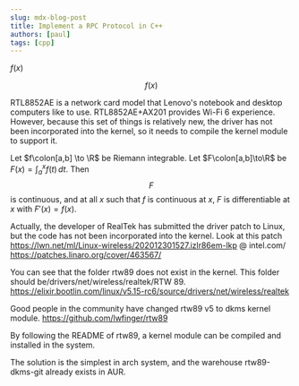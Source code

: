 ```yaml
---
slug: mdx-blog-post
title: Implement a RPC Protocol in C++
authors: [paul]
tags: [cpp]
---
```


$f(x)$

$$
f(x)
$$

RTL8852AE is a network card model that Lenovo's notebook and desktop computers like to use. RTL8852AE+AX201 provides Wi-Fi 6 experience. However, because this set of things is relatively new, the driver has not been incorporated into the kernel, so it needs to compile the kernel module to support it.

Let $f\colon[a,b] \to \R$ be Riemann integrable. Let $F\colon[a,b]\to\R$ be $F(x)=
\int_{a}^{x} f(t)\,dt$. Then $$F$$ is continuous, and at all $x$ such that $f$ is continuous at $x$, $F$ is differentiable at $x$ with $F'(x)=f(x)$.

Actually, the developer of RealTek has submitted the driver patch to Linux, but the code has not been incorporated into the kernel.
Look at this patch https://lwn.net/ml/Linux-wireless/202012301527.izlr86em-lkp @ intel.com/
https://patches.linaro.org/cover/463567/

You can see that the folder rtw89 does not exist in the kernel. This folder should be/drivers/net/wireless/realtek/RTW 89.
https://elixir.bootlin.com/linux/v5.15-rc6/source/drivers/net/wireless/realtek

Good people in the community have changed rtw89 v5 to dkms kernel module.
https://github.com/lwfinger/rtw89

By following the README of rtw89, a kernel module can be compiled and installed in the system.

The solution is the simplest in arch system, and the warehouse rtw89-dkms-git already exists in AUR.